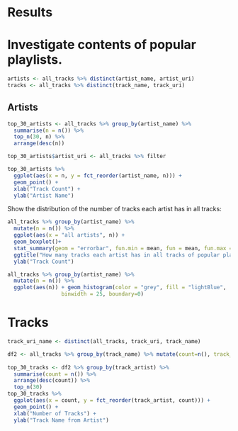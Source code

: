 # Results

# Investigate contents of popular playlists.
```r
artists <- all_tracks %>% distinct(artist_name, artist_uri)
tracks <- all_tracks %>% distinct(track_name, track_uri)
```
## Artists
```r
top_30_artists <- all_tracks %>% group_by(artist_name) %>% 
  summarise(n = n()) %>% 
  top_n(30, n) %>%
  arrange(desc(n)) 

top_30_artists$artist_uri <- all_tracks %>% filter

top_30_artists %>%
  ggplot(aes(x = n, y = fct_reorder(artist_name, n))) +
  geom_point() + 
  xlab("Track Count") +
  ylab("Artist Name")
```

  Show the distribution of the number of tracks each artist has in all tracks:

```r
all_tracks %>% group_by(artist_name) %>% 
  mutate(n = n()) %>% 
  ggplot(aes(x = "all artists", n)) + 
  geom_boxplot()+
  stat_summary(geom = "errorbar", fun.min = mean, fun = mean, fun.max = mean, width = .75, linetype = "dashed")+
  ggtitle("How many tracks each artist has in all tracks of popular playlists?") + 
  ylab("Track Count")

all_tracks %>% group_by(artist_name) %>% 
  mutate(n = n()) %>% 
  ggplot(aes(n)) + geom_histogram(color = "grey", fill = "lightBlue", 
                 binwidth = 25, boundary=0) 
```
 
# Tracks
```r
track_uri_name <- distinct(all_tracks, track_uri, track_name)

df2 <- all_tracks %>% group_by(track_name) %>% mutate(count=n(), track_artist = paste(track_name, artist_name, sep=" - "))
  
top_30_tracks <- df2 %>% group_by(track_artist) %>% 
  summarise(count = n()) %>% 
  arrange(desc(count)) %>%
  top_n(30) 
top_30_tracks %>%
  ggplot(aes(x = count, y = fct_reorder(track_artist, count))) +
  geom_point() + 
  xlab("Number of Tracks") +
  ylab("Track Name from Artist")
  

```